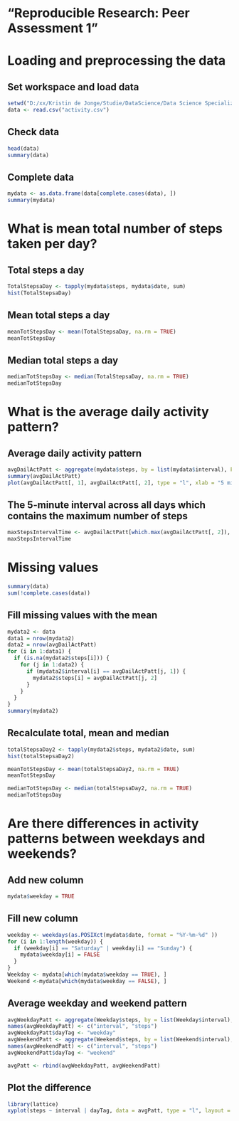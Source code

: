 # "Reproducible Research: Peer Assessment 1"


# Loading and preprocessing the data

## Set workspace and load data

```r
setwd("D:/xx/Kristin de Jonge/Studie/DataScience/Data Science Specialization/Course5")
data <- read.csv("activity.csv")
```

## Check data
```r
head(data)
summary(data)
```

## Complete data
```r
mydata <- as.data.frame(data[complete.cases(data), ])
summary(mydata)
```

# What is mean total number of steps taken per day?

## Total steps a day
```r
TotalStepsaDay <- tapply(mydata$steps, mydata$date, sum)
hist(TotalStepsaDay)
```

## Mean total steps a day

```r
meanTotStepsDay <- mean(TotalStepsaDay, na.rm = TRUE)
meanTotStepsDay
```

## Median total steps a day
```r
medianTotStepsDay <- median(TotalStepsaDay, na.rm = TRUE)
medianTotStepsDay
```

# What is the average daily activity pattern?

## Average daily activity pattern
```r
avgDailActPatt <- aggregate(mydata$steps, by = list(mydata$interval), FUN = mean)
summary(avgDailActPatt)
plot(avgDailActPatt[, 1], avgDailActPatt[, 2], type = "l", xlab = "5 min Intervals in a day", ylab = "Average Number of Steps", main = "The Average Daily Activity Pattern")
```

## The 5-minute interval across all days which contains the maximum number of steps
```r
maxStepsIntervalTime <- avgDailActPatt[which.max(avgDailActPatt[, 2]), 1]
maxStepsIntervalTime
```

# Missing values

```r
summary(data)
sum(!complete.cases(data))
```

## Fill missing values with the mean

```r
mydata2 <- data
data1 = nrow(mydata2)
data2 = nrow(avgDailActPatt)
for (i in 1:data1) {
  if (is.na(mydata2$steps[i])) {
    for (j in 1:data2) {
      if (mydata2$interval[i] == avgDailActPatt[j, 1]) {
        mydata2$steps[i] = avgDailActPatt[j, 2]
      }
    } 
  }    
}
summary(mydata2)
```
## Recalculate total, mean and median

```r
totalStepsaDay2 <- tapply(mydata2$steps, mydata2$date, sum)
hist(totalStepsaDay2)

meanTotStepsDay <- mean(totalStepsaDay2, na.rm = TRUE)
meanTotStepsDay

medianTotStepsDay <- median(totalStepsaDay2, na.rm = TRUE)
medianTotStepsDay
```

# Are there differences in activity patterns between weekdays and weekends?

## Add new column
```r
mydata$weekday = TRUE
```

## Fill new column
```r
weekday <- weekdays(as.POSIXct(mydata$date, format = "%Y-%m-%d" ))
for (i in 1:length(weekday)) {
  if (weekday[i] == "Saturday" | weekday[i] == "Sunday") {
    mydata$weekday[i] = FALSE
  }
}
Weekday <- mydata[which(mydata$weekday == TRUE), ]
Weekend <-mydata[which(mydata$weekday == FALSE), ]
```

## Average weekday and weekend pattern
```r
avgWeekdayPatt <- aggregate(Weekday$steps, by = list(Weekday$interval), FUN = mean)
names(avgWeekdayPatt) <- c("interval", "steps")
avgWeekdayPatt$dayTag <- "weekday"
avgWeekendPatt <- aggregate(Weekend$steps, by = list(Weekend$interval), FUN = mean)
names(avgWeekendPatt) <- c("interval", "steps")
avgWeekendPatt$dayTag <- "weekend"

avgPatt <- rbind(avgWeekdayPatt, avgWeekendPatt)
```

## Plot the difference

```r
library(lattice)
xyplot(steps ~ interval | dayTag, data = avgPatt, type = "l", layout = c(1, 2))
```
